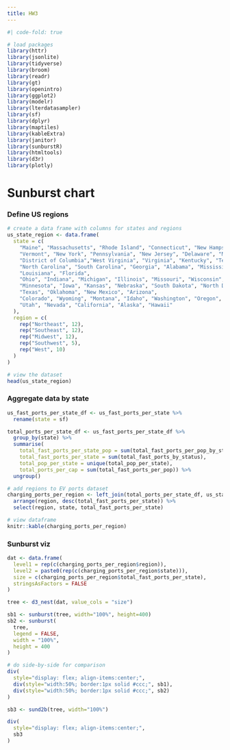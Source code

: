 ```yaml
---
title: HW3
---
```


```r
#| code-fold: true

# load packages
library(httr)
library(jsonlite)
library(tidyverse)
library(broom)
library(readr)
library(gt)
library(openintro)
library(ggplot2)
library(modelr)
library(lterdatasampler)
library(sf)
library(dplyr)
library(maptiles)
library(kableExtra)
library(janitor)
library(sunburstR)
library(htmltools)
library(d3r)
library(plotly)
```

# Sunburst chart

### Define US regions

```r

# create a data frame with columns for states and regions
us_state_region <- data.frame(
  state = c(
    "Maine", "Massachusetts", "Rhode Island", "Connecticut", "New Hampshire", 
    "Vermont", "New York", "Pennsylvania", "New Jersey", "Delaware", "Maryland",
    "District of Columbia","West Virginia", "Virginia", "Kentucky", "Tennessee", 
    "North Carolina", "South Carolina", "Georgia", "Alabama", "Mississippi", "Arkansas", 
    "Louisiana", "Florida",
    "Ohio", "Indiana", "Michigan", "Illinois", "Missouri", "Wisconsin", 
    "Minnesota", "Iowa", "Kansas", "Nebraska", "South Dakota", "North Dakota",
    "Texas", "Oklahoma", "New Mexico", "Arizona",
    "Colorado", "Wyoming", "Montana", "Idaho", "Washington", "Oregon", 
    "Utah", "Nevada", "California", "Alaska", "Hawaii"
  ),
  region = c(
    rep("Northeast", 12),
    rep("Southeast", 12),
    rep("Midwest", 12),
    rep("Southwest", 5),
    rep("West", 10)
  )
)

# view the dataset
head(us_state_region)
```

### Aggregate data by state

```r
us_fast_ports_per_state_df <- us_fast_ports_per_state %>% 
  rename(state = sf)

total_ports_per_state_df <- us_fast_ports_per_state_df %>%
  group_by(state) %>%
  summarise(
    total_fast_ports_per_state_pop = sum(total_fast_ports_per_pop_by_status),
    total_fast_ports_per_state = sum(total_fast_ports_by_status),
    total_pop_per_state = unique(total_pop_per_state),
    total_ports_per_cap = sum(total_fast_ports_per_pop)) %>% 
  ungroup()

# add regions to EV ports dataset
charging_ports_per_region <- left_join(total_ports_per_state_df, us_state_region, by = join_by(state == state)) %>% 
  arrange(region, desc(total_fast_ports_per_state)) %>% 
  select(region, state, total_fast_ports_per_state)

# view dataframe
knitr::kable(charging_ports_per_region)
```

### Sunburst viz

```r

dat <- data.frame(
  level1 = rep(c(charging_ports_per_region$region)),
  level2 = paste0(rep(c(charging_ports_per_region$state))),
  size = c(charging_ports_per_region$total_fast_ports_per_state),
  stringsAsFactors = FALSE
)

tree <- d3_nest(dat, value_cols = "size")

sb1 <- sunburst(tree, width="100%", height=400)
sb2 <- sunburst(
  tree,
  legend = FALSE,
  width = "100%",
  height = 400
)

# do side-by-side for comparison
div(
  style="display: flex; align-items:center;",
  div(style="width:50%; border:1px solid #ccc;", sb1),
  div(style="width:50%; border:1px solid #ccc;", sb2)
)
```



```r
sb3 <- sund2b(tree, width="100%")

div(
  style="display: flex; align-items:center;",
  sb3
)

```


